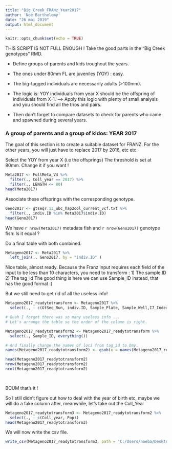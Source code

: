 ---
title: "Big_Creek_FRANz_Year2017"
author: 'Noé Barthelemy'
date: "26 mai 2019"
output: html_document
---

```{r setup, include=FALSE}
knitr::opts_chunk$set(echo = TRUE)
```



 THIS SCRIPT IS NOT FULL ENOUGH ! Take the good parts in the "Big Creek genotypes" RMD. 


- Define groups of parents and kids troughout the years. 
- The ones under 80mm FL are juveniles (YOY) : easy.
- The big-tagged individuals are necessarily adults (>100mm). 
- The logic is: 
YOY individuals from year X should be the offspring of individuals from X-1.
--> Apply this logic with plenty of small analysis and you should find all the trios and pairs.

- Then don't forget to compare datasets to check for parents who came and spawned during several years. 



### A group of parents and a group of kidos: YEAR 2017 

The goal of this section is to create a suitable dataset for FRANZ. 
For the other years, you will just have to replace 2017 by 2016, etc etc. 

Select the YOY from year X (i.e the offsprings)
The threshold is set at 80mm. Change it if you want !

```{r}
Meta2017 <- FullMeta_V4 %>% 
  filter(., Coll_year == 2017) %>% 
  filter(., LENGTH <= 80)
head(Meta2017)
```

Associate these offsprings with the corresponding genotype. 
```{r}
Geno2017 <- gtseq7.12_ubc_hap2col_current_vcf.txt %>% 
  filter(., indiv.ID %in% Meta2017$indiv.ID)
head(Geno2017)
```
We have `r nrow(Meta2017)` metadata fish and `r nrow(Geno2017)` genotype fish: Is it equal ?

Do a final table with both combined.
```{r}
Metageno2017 <- Meta2017 %>% 
  left_join(., Geno2017, by = "indiv.ID" )
```
Nice table, almost ready. 
Because the Franz input requires each field of the input to be less than 10 characters,
you need to transform :
  1) The sample.ID
  2) The tag_id
The good thing is here we can use Sample_ID instead, that has the good format :) 

But we still need to get rid of all the useless info!
```{r}
Metageno2017_readytotransform <- Metageno2017 %>% 
  select(., - c(GtSeq_Run, indiv.ID, Sample_Plate, Sample_Well,I7_Index_ID, index, I5_Index_ID, index2 , Sample_Project, NMFS_DNA_ID, NMFS_DNA_ID...23, Plate...11, ...12, ...13, Plate...14, Plate...13, Plates, BOX_ID, BOX_POSITION, SAMPLE_ID, BATCH_ID, PROJECT_NAME, GENUS, SPECIES, LENGTH, WEIGHT, SEX, AGE, REPORTED_LIFE_STAGE, PHENOTYPE, HATCHERY_MARK, TAG_NUMBER, Coll_month, Coll_day, ESTIMATED_DATE, PICKER, PICK_DATE, LEFTOVER_SAMPLE, SAMPLE_COMMENTS, STATE_F, COUNTY_F, WATERSHED, TRIB_1, TRIB_2, WATER_NAME, REACH_SITE, HATCHERY, STRAIN, LATITUDE_F, LONGITUDE_F, LOCATION_COMMENTS_F, group))

# Ouah I forgot there was so many useless info ...
# Let's arrange the table so the order of the column is right. 

Metageno2017_readytotransform2 <- Metageno2017_readytotransform %>% 
  select(., Sample_ID, everything())

# And finally change the names of loci from tag_id to Omy.
names(Metageno2017_readytotransform2) <- gsub(x = names(Metageno2017_readytotransform2), pattern = "tag_id", replacement = "Omy") 

head(Metageno2017_readytotransform2)
nrow(Metageno2017_readytotransform2)
ncol(Metageno2017_readytotransform2)

 

```
BOUM that's it ! 


So I still didn't figure out how to deal with the year of birth etc, maybe we will do a fake column after, meanwhile, let's take out the Coll_Year
```{r}

Metageno2017_readytotransform3 <- Metageno2017_readytotransform2 %>% 
  select(., - c(Coll_year, Pop))
head(Metageno2017_readytotransform3)
```

We will now write the csv file.
```{r}
write_csv(Metageno2017_readytotransform3, path = 'C:/Users/noeba/Desktop/FRANZ_stuff/To_transform/Metageno2017_readytotransform3.csv' )

```